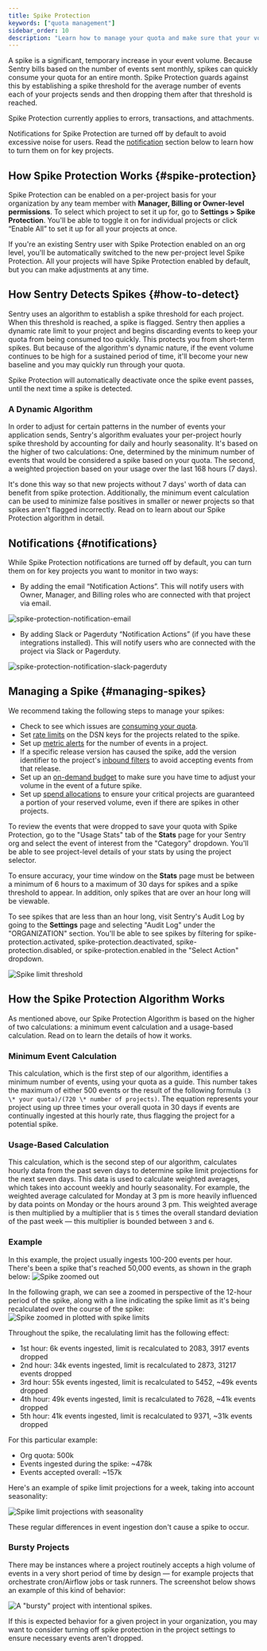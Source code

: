 ```yaml
---
title: Spike Protection
keywords: ["quota management"]
sidebar_order: 10
description: "Learn how to manage your quota and make sure that your volume isn't consumed all at once with Spike Protection."
---
```


A spike is a significant, temporary increase in your event volume. Because Sentry bills based on the number of events sent monthly, spikes can quickly consume your quota for an entire month. Spike Protection guards against this by establishing a spike threshold for the average number of events each of your projects sends and then dropping them after that threshold is reached.

Spike Protection currently applies to errors, transactions, and attachments.

<Note>

Notifications for Spike Protection are turned off by default to avoid excessive noise for users. Read the [notification](/product/accounts/quotas/spike-protection/#notifications) section below to learn how to turn them on for key projects.

</Note>

## How Spike Protection Works {#spike-protection}

Spike Protection can be enabled on a per-project basis for your organization by any team member with **Manager, Billing or Owner-level permissions**. To select which project to set it up for, go to **Settings > Spike Protection**. You'll be able to toggle it on for individual projects or click “Enable All” to set it up for all your projects at once.

<Note>

If you're an existing Sentry user with Spike Protection enabled on an org level, you'll be automatically switched to the new per-project level Spike Protection. All your projects will have Spike Protection enabled by default, but you can make adjustments at any time.

</Note>

## How Sentry Detects Spikes {#how-to-detect}

Sentry uses an algorithm to establish a spike threshold for each project. When this threshold is reached, a spike is flagged. Sentry then applies a dynamic rate limit to your project and begins discarding events to keep your quota from being consumed too quickly. This protects you from short-term spikes. But because of the algorithm's dynamic nature, if the event volume continues to be high for a sustained period of time, it'll become your new baseline and you may quickly run through your quota.

Spike Protection will automatically deactivate once the spike event passes, until the next time a spike is detected.

### A Dynamic Algorithm

In order to adjust for certain patterns in the number of events your application sends, Sentry's algorithm evaluates your per-project hourly spike threshold by accounting for daily and hourly seasonality. It's based on the higher of two calculations: One, determined by the minimum number of events that would be considered a spike based on your quota. The second, a weighted projection based on your usage over the last 168 hours (7 days).

It's done this way so that new projects without 7 days' worth of data can benefit from spike protection. Additionally, the minimum event calculation can be used to minimize false positives in smaller or newer projects so that spikes aren't flagged incorrectly. Read on to learn about our Spike Protection algorithm in detail.

## Notifications {#notifications}

While Spike Protection notifications are turned off by default, you can turn them on for key projects you want to monitor in two ways:

- By adding the email “Notification Actions”. This will notify users with Owner, Manager, and Billing roles who are connected with that project via email.

![spike-protection-notification-email](https://user-images.githubusercontent.com/26800704/233509719-cacf233a-5618-43f8-9fd4-068f5c5217b3.png)

- By adding Slack or Pagerduty “Notification Actions” (if you have these integrations installed). This will notify users who are connected with the project via Slack or Pagerduty.

![spike-protection-notification-slack-pagerduty](https://user-images.githubusercontent.com/26800704/233509795-23825efb-a448-47e3-9b6c-f0d6aec0ecaa.png)

## Managing a Spike {#managing-spikes}

We recommend taking the following steps to manage your spikes:

- Check to see which issues are [consuming your quota](https://sentry.sentry.io/stats/).
- Set [rate limits](/product/accounts/quotas/manage-event-stream-guide/#6-rate-limiting) on the DSN keys for the projects related to the spike.
- Set up [metric alerts](/product/alerts/alert-types/#metric-alerts) for the number of events in a project.
- If a specific release version has caused the spike, add the version identifier to the project's [inbound filters](/product/accounts/quotas/manage-event-stream-guide/#3-inbound-data-filters) to avoid accepting events from that release.
- Set up an [on-demand budget](/product/accounts/quotas/manage-event-stream-guide/#on-demand-budget) to make sure you have time to adjust your volume in the event of a future spike.
- Set up [spend allocations](/product/accounts/quotas/#spend-allocation) to ensure your critical projects are guaranteed a portion of your reserved volume, even if there are spikes in other projects.

To review the events that were dropped to save your quota with Spike Protection, go to the "Usage Stats" tab of the **Stats** page for your Sentry org and select the event of interest from the "Category" dropdown. You'll be able to see project-level details of your stats by using the project selector.


To ensure accuracy, your time window on the **Stats** page must be between a minimum of 6 hours to a maximum of 30 days for spikes and a spike threshold to appear. In addition, only spikes that are over an hour long will be viewable. 


To see spikes that are less than an hour long, visit Sentry's Audit Log by going to the **Settings** page and selecting "Audit Log" under the "ORGANIZATION" section. You'll be able to see spikes by filtering for spike-protection.activated, spike-protection.deactivated, spike-protection.disabled, or spike-protection.enabled in the "Select Action" dropdown.

![Spike limit threshold](spike-limit-threshold.png)

## How the Spike Protection Algorithm Works

As mentioned above, our Spike Protection Algorithm is based on the higher of two calculations: a minimum event calculation and a usage-based calculation. Read on to learn the details of how it works.

### Minimum Event Calculation

This calculation, which is the first step of our algorithm, identifies a minimum number of events, using your quota as a guide. This number takes the maximum of either 500 events or the result of the following formula `(3 \* your quota)/(720 \* number of projects)`. The equation represents your project using up three times your overall quota in 30 days if events are continually ingested at this hourly rate, thus flagging the project for a potential spike.

### Usage-Based Calculation

This calculation, which is the second step of our algorithm, calculates hourly data from the past seven days to determine spike limit projections for the next seven days. This data is used to calculate weighted averages, which takes into account weekly and hourly seasonality. For example, the weighted average calculated for Monday at 3 pm is more heavily influenced by data points on Monday or the hours around 3 pm. This weighted average is then multiplied by a multiplier that is `5` times the overall standard deviation of the past week — this multiplier is bounded between `3` and `6`.

### Example

In this example, the project usually ingests 100-200 events per hour. There's been a spike that's reached 50,000 events, as shown in the graph below:
![Spike zoomed out](spike-protection-zoomed-out.png)

In the following graph, we can see a zoomed in perspective of the 12-hour period of the spike, along with a line indicating the spike limit as it's being recalculated over the course of the spike:
![Spike zoomed in plotted with spike limits](spike-protection-zoomed-in.png)

Throughout the spike, the recalulating limit has the following effect:

- 1st hour: 6k events ingested, limit is recalculated to 2083, 3917 events dropped
- 2nd hour: 34k events ingested, limit is recalculated to 2873, 31217 events dropped
- 3rd hour: 55k events ingested, limit is recalculated to 5452, ~49k events dropped
- 4th hour: 49k events ingested, limit is recalculated to 7628, ~41k events dropped
- 5th hour: 41k events ingested, limit is recalculated to 9371, ~31k events dropped

For this particular example:

- Org quota: 500k
- Events ingested during the spike: ~478k
- Events accepted overall: ~157k

Here's an example of spike limit projections for a week, taking into account seasonality:

![Spike limit projections with seasonality](spike-protection-steady-state.png)

These regular differences in event ingestion don't cause a spike to occur.

### Bursty Projects

There may be instances where a project routinely accepts a high volume of events in a very short period of time by design — for example projects that orchestrate cron/Airflow jobs or task runners. The screenshot below shows an example of this kind of behavior:

![A "bursty" project with intentional spikes.](bursty_projects.png)

If this is expected behavior for a given project in your organization, you may want to consider turning off spike protection in the project settings to ensure necessary events aren't dropped.
